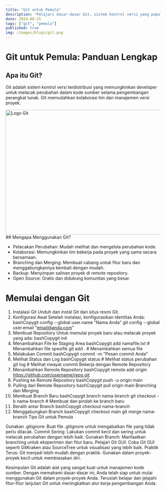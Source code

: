 ```yaml
---
title: "Git untuk Pemula"
description: "Pelajari dasar-dasar Git, sistem kontrol versi yang populer untuk mengelola kode sumber dengan efektif."
date: 2024-09-25
tags: ["git", "pemula"]
published: true
img: /images/blogs/git.png
---
```


# Git untuk Pemula: Panduan Lengkap

## Apa itu Git?

Git adalah sistem kontrol versi terdistribusi yang memungkinkan developer untuk melacak perubahan dalam kode sumber selama pengembangan perangkat lunak. Git memudahkan kolaborasi tim dan manajemen versi proyek.

<Image src="/images/blogs/git.png" width="718" height="404" alt="Logo Git" />
## Mengapa Menggunakan Git?

- Pelacakan Perubahan: Mudah melihat dan mengelola perubahan kode.
- Kolaborasi: Memungkinkan tim bekerja pada proyek yang sama secara bersamaan.
- Branching dan Merging: Membuat cabang untuk fitur baru dan menggabungkannya kembali dengan mudah.
- Backup: Menyimpan salinan proyek di remote repository.
- Open Source: Gratis dan didukung komunitas yang besar.

# Memulai dengan Git

1. Instalasi Git
   Unduh dan instal Git dari situs resmi Git.
2. Konfigurasi Awal
   Setelah instalasi, konfigurasikan identitas Anda:
   bashCopygit config --global user.name "Nama Anda"
   git config --global user.email "email@anda.com"
3. Membuat Repository
   Untuk memulai proyek baru atau melacak proyek yang ada:
   bashCopygit init
4. Menambahkan File ke Staging Area
   bashCopygit add namafile.txt # Menambahkan file spesifik
   git add . # Menambahkan semua file
5. Melakukan Commit
   bashCopygit commit -m "Pesan commit Anda"
6. Melihat Status dan Log
   bashCopygit status # Melihat status perubahan
   git log # Melihat riwayat commit
   Bekerja dengan Remote Repository
7. Menambahkan Remote Repository
   bashCopygit remote add origin https://github.com/username/repo.git
8. Pushing ke Remote Repository
   bashCopygit push -u origin main
9. Pulling dari Remote Repository
   bashCopygit pull origin main
   Branching dan Merging
10. Membuat Branch Baru
    bashCopygit branch nama-branch
    git checkout -b nama-branch # Membuat dan pindah ke branch baru
11. Beralih antar Branch
    bashCopygit checkout nama-branch
12. Menggabungkan Branch
    bashCopygit checkout main
    git merge nama-branch
    Tips Git untuk Pemula

Gunakan .gitignore: Buat file .gitignore untuk mengabaikan file yang tidak perlu dilacak.
Commit Sering: Lakukan commit kecil dan sering untuk melacak perubahan dengan lebih baik.
Gunakan Branch: Manfaatkan branching untuk eksperimen dan fitur baru.
Pelajari Git GUI: Coba Git GUI seperti GitKraken atau SourceTree untuk visualisasi yang lebih baik.
Praktik Terus: Git menjadi lebih mudah dengan praktik. Gunakan dalam proyek-proyek kecil untuk membiasakan diri.

Kesimpulan
Git adalah alat yang sangat kuat untuk manajemen kode sumber. Dengan memahami dasar-dasar ini, Anda telah siap untuk mulai menggunakan Git dalam proyek-proyek Anda. Teruslah belajar dan jelajahi fitur-fitur lanjutan Git untuk meningkatkan alur kerja pengembangan Anda.
